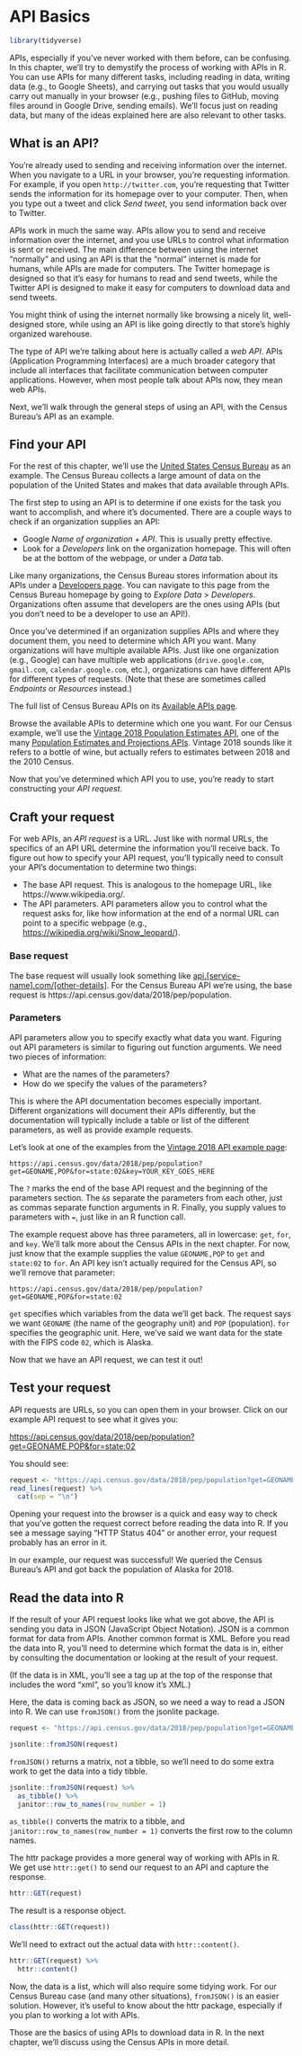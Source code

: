 
# API Basics

```r
library(tidyverse)
```

APIs, especially if you've never worked with them before, can be confusing. In this chapter, we'll try to demystify the process of working with APIs in R. You can use APIs for many different tasks, including reading in data, writing data (e.g., to Google Sheets), and carrying out tasks that you would usually carry out manually in your browser (e.g., pushing files to GitHub, moving files around in Google Drive, sending emails). We'll focus just on reading data, but many of the ideas explained here are also relevant to other tasks. 

## What is an API?

You're already used to sending and receiving information over the internet. When you navigate to a URL in your browser, you're requesting information. For example, if you open `http://twitter.com`, you're requesting that Twitter sends the information for its homepage over to your computer. Then, when you type out a tweet and click _Send tweet_, you send information back over to Twitter.  

APIs work in much the same way. APIs allow you to send and receive information over the internet, and you use URLs to control what information is sent or received. The main difference between using the internet "normally" and using an API is that the "normal" internet is made for humans, while APIs are made for computers. The Twitter homepage is designed so that it's easy for humans to read and send tweets, while the Twitter API is designed to make it easy for computers to download data and send tweets. 

You might think of using the internet normally like browsing a nicely lit, well-designed store, while using an API is like going directly to that store's highly organized warehouse. 

The type of API we're talking about here is actually called a _web API_. APIs (Application Programming Interfaces) are a much broader category that include all interfaces that facilitate communication between computer applications. However, when most people talk about APIs now, they mean web APIs. 

Next, we'll walk through the general steps of using an API, with the Census Bureau's API as an example. 

## Find your API

For the rest of this chapter, we'll use the [United States Census Bureau](https://www.census.gov/) as an example. The Census Bureau collects a large amount of data on the population of the United States and makes that data available through APIs.

The first step to using an API is to determine if one exists for the task you want to accomplish, and where it's documented. There are a couple ways to check if an organization supplies an API:

* Google _Name of organization_ + _API_. This is usually pretty effective.
* Look for a _Developers_ link on the organization homepage. This will often be at the bottom of the webpage, or under a _Data_ tab. 

Like many organizations, the Census Bureau stores information about its APIs under a [Developers page](https://www.census.gov/developers/). You can navigate to this page from the Census Bureau homepage by going to _Explore Data_ > _Developers_. Organizations often assume that developers are the ones using APIs (but you don't need to be a developer to use an API!). 

Once you've determined if an organization supplies APIs and where they document them, you need to determine which API you want. Many organizations will have multiple available APIs. Just like one organization (e.g., Google) can have multiple web applications (`drive.google.com`, `gmail.com`, `calendar.google.com`, etc.), organizations can have different APIs for different types of requests. (Note that these are sometimes called _Endpoints_ or _Resources_ instead.)

The full list of Census Bureau APIs on its [Available APIs page](https://www.census.gov/data/developers/data-sets.html).

Browse the available APIs to determine which one you want. For our Census example, we'll use the [Vintage 2018 Population Estimates API](https://www.census.gov/data/developers/data-sets/popest-popproj/popest.html), one of the many [Population Estimates and Projections APIs](https://www.census.gov/data/developers/data-sets/popest-popproj.html). Vintage 2018 sounds like it refers to a bottle of wine, but actually refers to estimates between 2018 and the 2010 Census.

Now that you've determined which API you to use, you're ready to start constructing your _API request_.

## Craft your request

For web APIs, an _API request_ is a URL. Just like with normal URLs, the specifics of an API URL determine the information you'll receive back. To figure out how to specify your API request, you'll typically need to consult your API's documentation to determine two things:

* The base API request. This is analogous to the homepage URL, like https://www.wikipedia.org/.
* The API parameters. API parameters allow you to control what the request asks for, like how information at the end of a normal URL can point to a specific webpage (e.g., [https://wikipedia.org/wiki/Snow_leopard/](https://wikipedia.org/wiki/Snow_leopard/)).

### Base request

The base request will usually look something like [api.[service-name].com/[other-details]](). For the Census Bureau API we're using, the base request is https://api.census.gov/data/2018/pep/population.

### Parameters

API parameters allow you to specify exactly what data you want. Figuring out API parameters is similar to figuring out function arguments. We need two pieces of information:

* What are the names of the parameters? 
* How do we specify the values of the parameters?

This is where the API documentation becomes especially important. Different organizations will document their APIs differently, but the documentation will typically include a table or list of the different parameters, as well as provide example requests. 

Let's look at one of the examples from the [Vintage 2018 API example page](https://api.census.gov/data/2018/pep/population/examples.html):

`https://api.census.gov/data/2018/pep/population?get=GEONAME,POP&for=state:02&key=YOUR_KEY_GOES_HERE`

The `?` marks the end of the base API request and the beginning of the parameters section. The `&`s separate the parameters from each other, just as commas separate function arguments in R. Finally, you supply values to parameters with `=`, just like in an R function call. 

The example request above has three parameters, all in lowercase: `get`, `for`, and `key`. We'll talk more about the Census APIs in the next chapter. For now, just know that the example supplies the value `GEONAME,POP` to `get` and `state:02` to `for`. An API key isn't actually required for the Census API, so we'll remove that parameter:

`https://api.census.gov/data/2018/pep/population?get=GEONAME,POP&for=state:02`

`get` specifies which variables from the data we'll get back. The request says we want `GEONAME` (the name of the geography unit) and `POP` (population). `for` specifies the geographic unit. Here, we've said we want data for the state with the FIPS code `02`, which is Alaska. 

Now that we have an API request, we can test it out!

## Test your request

API requests are URLs, so you can open them in your browser. Click on our example API request to see what it gives you:

[https://api.census.gov/data/2018/pep/population?get=GEONAME,POP&for=state:02](https://api.census.gov/data/2018/pep/population?get=GEONAME,POP&for=state:02)

You should see:

```r
request <- "https://api.census.gov/data/2018/pep/population?get=GEONAME,POP&for=state:02"
read_lines(request) %>% 
  cat(sep = "\n")
```

Opening your request into the browser is a quick and easy way to check that you've gotten the request correct before reading the data into R. If you see a message saying "HTTP Status 404" or another error, your request probably has an error in it. 

In our example, our request was successful! We queried the Census Bureau's API and got back the population of Alaska for 2018. 

## Read the data into R

If the result of your API request looks like what we got above, the API is sending you data in JSON (JavaScript Object Notation). JSON is a common format for data from APIs. Another common format is XML. Before you read the data into R, you'll need to determine which format the data is in, either by consulting the documentation or looking at the result of your request. 

(If the data is in XML, you'll see a tag up at the top of the response that includes the word "xml", so you'll know it's XML.)

Here, the data is coming back as JSON, so we need a way to read a JSON into R. We can use `fromJSON()` from the jsonlite package. 

```r
request <- "https://api.census.gov/data/2018/pep/population?get=GEONAME,POP&for=state:02"

jsonlite::fromJSON(request)
```

`fromJSON()` returns a matrix, not a tibble, so we'll need to do some extra work to get the data into a tidy tibble. 

```r
jsonlite::fromJSON(request) %>% 
  as_tibble() %>% 
  janitor::row_to_names(row_number = 1)
```

`as_tibble()` converts the matrix to a tibble, and `janitor::row_to_names(row_number = 1)` converts the first row to the column names.

The httr package provides a more general way of working with APIs in R. We get use `httr::get()` to send our request to an API and capture the response.

```r
httr::GET(request)
```

The result is a response object.

```r
class(httr::GET(request))
```

We'll need to extract out the actual data with `httr::content()`.

```r
httr::GET(request) %>% 
  httr::content()
```

Now, the data is a list, which will also require some tidying work. For our Census Bureau case (and many other situations), `fromJSON()` is an easier solution. However, it's useful to know about the httr package, especially if you plan to working a lot with APIs. 

Those are the basics of using APIs to download data in R. In the next chapter, we'll discuss using the Census APIs in more detail.
